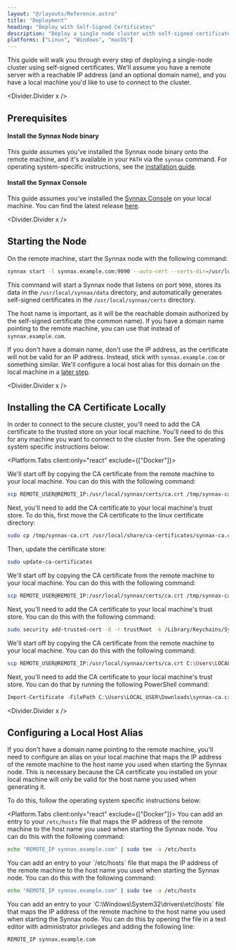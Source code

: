 ```yaml
---
layout: "@/layouts/Reference.astro"
title: "Deployment"
heading: "Deploy with Self-Signed Certificates"
description: "Deploy a single node cluster with self-signed certificates."
platforms: ["Linux", "Windows", "macOS"]
---
```





This guide will walk you through every step of deploying a single-node cluster using
self-signed certificates. We'll assume you have a remote server with a reachable IP
address (and an optional domain name), and you have a local machine you'd like to use to
connect to the cluster.

<Divider.Divider x />

## Prerequisites

#### Install the Synnax Node binary

This guide assumes you've installed the Synnax node binary onto the remote machine, and
it's available in your `PATH` via the `synnax` command. For operating system-specific
instructions, see the [installation guide](/reference/cluster/installation).

#### Install the Synnax Console

This guide assumes you've installed the [Synnax Console](/reference/console/get-started)
on your local machine. You can find the latest release
[here](https://github.com/synnaxlabs/synnax/releases).

<Divider.Divider x />

## Starting the Node

On the remote machine, start the Synnax node with the following command:

```bash
synnax start -l synnax.example.com:9090 --auto-cert --certs-dir=/usr/local/synnax/certs -d /usr/local/synnax/data
```

This command will start a Synnax node that listens on port `9090`, stores its data in
the `/usr/local/synnax/data` directory, and automatically generates self-signed
certificates in the `/usr/local/synnax/certs` directory.

The host name is important, as it will be the reachable domain authorized by the
self-signed certificate (the common name). If you have a domain name pointing to the
remote machine, you can use that instead of `synnax.example.com`.

If you don't have a domain name, don't use the IP address, as the certificate will not
be valid for an IP address. Instead, stick with `synnax.example.com` or something
similar. We'll configure a local host alias for this domain on the local machine in a
[later step](#configuring-a-local-host-alias).

<Divider.Divider x />

## Installing the CA Certificate Locally

In order to connect to the secure cluster, you'll need to add the CA certificate to the
trusted store on your local machine. You'll need to do this for any machine you want to
connect to the cluster from. See the operating system specific instructions below:

<Platform.Tabs client:only="react" exclude={["Docker"]}>
<Fragment slot="Linux">

We'll start off by copying the CA certificate from the remote machine to your local
machine. You can do this with the following command:

```bash
scp REMOTE_USER@REMOTE_IP:/usr/local/synnax/certs/ca.crt /tmp/synnax-ca.crt
```

Next, you'll need to add the CA certificate to your local machine's trust store. To do
this, first move the CA certificate to the linux certificate directory:

```bash
sudo cp /tmp/synnax-ca.crt /usr/local/share/ca-certificates/synnax-ca.crt
```

Then, update the certificate store:

```bash
sudo update-ca-certificates
```

</Fragment>
<Fragment slot="macOS">

We'll start off by copying the CA certificate from the remote machine to your local
machine. You can do this with the following command:

```bash
scp REMOTE_USER@REMOTE_IP:/usr/local/synnax/certs/ca.crt /tmp/synnax-ca.crt
```

Next, you'll need to add the CA certificate to your local machine's trust store. You can
do this with the following command:

```bash
sudo security add-trusted-cert -d -r trustRoot -k /Library/Keychains/System.keychain /tmp/synnax-ca.crt
```

</Fragment>
<Fragment slot="Windows">

We'll start off by copying the CA certificate from the remote machine to your local
machine. You can do this with the following command:

```bash
scp REMOTE_USER@REMOTE_IP:/usr/local/synnax/certs/ca.crt C:\Users\LOCAL_USER\Downloads\synnax-ca.crt
```

Next, you'll need to add the CA certificate to your local machine's trust store. You can
do that by running the following PowerShell command:

```powershell
Import-Certificate -FilePath C:\Users\LOCAL_USER\Downloads\synnax-ca.crt -CertStoreLocation Cert:\LocalMachine\Root
```

</Fragment>
</Platform.Tabs>

<Divider.Divider x />

## Configuring a Local Host Alias

If you don't have a domain name pointing to the remote machine, you'll need to configure
an alias on your local machine that maps the IP address of the remote machine to the
host name you used when starting the Synnax node. This is necessary because the CA
certificate you installed on your local machine will only be valid for the host name you
used when generating it.

To do this, follow the operating system specific instructions below:

<Platform.Tabs client:only="react" exclude={["Docker"]}>
<Fragment slot="Linux">
You can add an entry to your `/etc/hosts` file that maps the IP address of the remote
machine to the host name you used when starting the Synnax node. You can do this with the
following command:

```bash
echo "REMOTE_IP synnax.example.com" | sudo tee -a /etc/hosts
```

</Fragment>
<Fragment slot="macOS">
You can add an entry to your `/etc/hosts` file that maps the IP address of the remote
machine to the host name you used when starting the Synnax node. You can do this with the
following command:

```bash
echo "REMOTE_IP synnax.example.com" | sudo tee -a /etc/hosts
```

</Fragment>
<Fragment slot="Windows">
You can add an entry to your `C:\Windows\System32\drivers\etc\hosts` file that maps the
IP address of the remote machine to the host name you used when starting the Synnax node.
You can do this by opening the file in a text editor with administrator privileges and
adding the following line:

```
REMOTE_IP synnax.example.com
```

</Fragment>
</Platform.Tabs>
